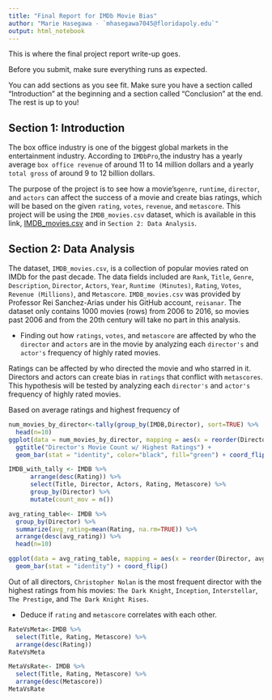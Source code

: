 ```yaml
---
title: "Final Report for IMDb Movie Bias"
author: "Marie Hasegawa - `mhasegawa7045@floridapoly.edu`"
output: html_notebook
---
```


This is where the final project report write-up goes. 


Before you submit, make sure everything runs as expected.

You can add sections as you see fit. Make sure you have a section called "Introduction" at the beginning and a section called "Conclusion" at the end. The rest is up to you!

## Section 1: Introduction

The box office industry is one of the biggest global markets in the entertainment industry. According to `IMDbPro`,the industry has a yearly average ` box office revenue` of around 11 to 14 million dollars and a yearly `total gross` of around 9 to 12 billion dollars.

The purpose of the project is to see how a movie's`genre`, `runtime`, `director`, and `actors` can affect the success of a movie and create bias ratings, which will be based on the given `rating`, `votes`, `revenue`, and `metascore`. This project will be using the `IMDB_movies.csv` dataset, which is available in this link, [IMDB_movies.csv](https://github.com/reisanar/datasets/blob/master/IMDB_movies.csv) and in `Section 2: Data Analysis`.


## Section 2: Data Analysis

The dataset, `IMDB_movies.csv`, is a collection of popular movies rated on IMDb for the past decade. The data fields included are `Rank`, `Title`, `Genre`, `Description`, `Director`, `Actors`, `Year`, `Runtime (Minutes)`, `Rating`, `Votes`, `Revenue (Millions)`, and `Metascore`. `IMDB_movies.csv` was provided by Professor Rei Sanchez-Arias under his GitHub account, `reisanar`. The dataset only contains 1000 movies (rows) from 2006 to 2016, so movies past 2006 and from the 20th century will take no part in this analysis. 




- Finding out how `ratings`, `votes`, and `metascore` are affected by who the `director` and `actors` are in the movie by analyzing each `director's` and `actor's` frequency of highly rated movies.

Ratings can be affected by who directed the movie and who starred in it. Directors and actors can create bias in `ratings` that conflict with `metascores`. This hypothesis will be tested by analyzing each `director's` and `actor's` frequency of highly rated movies.

Based on average ratings and highest frequency of  

```r
num_movies_by_director<-tally(group_by(IMDB,Director), sort=TRUE) %>%
  head(n=10)
ggplot(data = num_movies_by_director, mapping = aes(x = reorder(Director, n), n)) +
  ggtitle("Director's Movie Count w/ Highest Ratings") +
  geom_bar(stat = "identity", color="black", fill="green") + coord_flip()

IMDB_with_tally <- IMDB %>%
      arrange(desc(Rating)) %>%
      select(Title, Director, Actors, Rating, Metascore) %>% 
      group_by(Director) %>% 
      mutate(count_mov = n())
```
```r
avg_rating_table<- IMDB %>% 
  group_by(Director) %>%
  summarize(avg_rating=mean(Rating, na.rm=TRUE)) %>%
  arrange(desc(avg_rating)) %>%
  head(n=10)

ggplot(data = avg_rating_table, mapping = aes(x = reorder(Director, avg_rating), avg_rating)) + 
  geom_bar(stat = "identity") + coord_flip()
```
Out of all directors, `Christopher Nolan` is the most frequent director with the highest ratings from his movies: `The Dark Knight`, `Inception	`, `Interstellar`, `The Prestige`, and `The Dark Knight Rises`.  


- Deduce if `rating` and `metascore` correlates with each other.
```r
RateVsMeta<-IMDB %>%
  select(Title, Rating, Metascore) %>%
  arrange(desc(Rating))
RateVsMeta

MetaVsRate<- IMDB %>%
  select(Title, Rating, Metascore) %>%
  arrange(desc(Metascore))
MetaVsRate
```





















